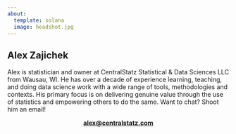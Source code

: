 ```yaml
---
about:
  template: solana
  image: headshot.jpg
---
```


## Alex Zajichek

Alex is statistician and owner at CentralStatz Statistical & Data Sciences LLC from Wausau, WI. He has over a decade of experience learning, teaching, and doing data science work with a wide range of tools, methodologies and contexts. His primary focus is on delivering genuine value through the use of statistics and empowering others to do the same. Want to chat? Shoot him an email!

<center>[**alex\@centralstatz.com**](mailto:alex@centralstatz.com)</center>
